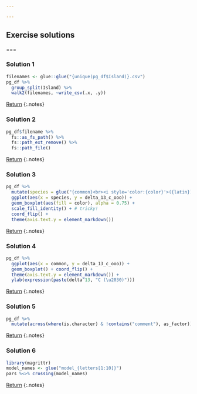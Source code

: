 ```yaml
---

---
```


## Exercise solutions

===

### Solution 1

```r
filenames <- glue::glue("{unique(pg_df$Island)}.csv")
pg_df %>% 
  group_split(Island) %>% 
  walk2(filenames, ~write_csv(.x, .y))
```

[Return](#exercise-1)
{:.notes}

### Solution 2

```r
pg_df$filename %>% 
  fs::as_fs_path() %>%
  fs::path_ext_remove() %>%
  fs::path_file()
```

[Return](#exercise-2)
{:.notes}

### Solution 3

```r
pg_df %>%
  mutate(species = glue("{common}<br><i style='color:{color}'>({latin})</i>")) %>%
  ggplot(aes(x = species, y = delta_13_c_ooo)) +
  geom_boxplot(aes(fill = color), alpha = 0.75) + 
  scale_fill_identity() + # tricky! 
  coord_flip() +
  theme(axis.text.y = element_markdown())
```

[Return](#exercise-3)
{:.notes}

### Solution 4

```r
pg_df %>% 
  ggplot(aes(x = common, y = delta_13_c_ooo)) +
  geom_boxplot() + coord_flip() +
  theme(axis.text.y = element_markdown()) +
  ylab(expression(paste(delta^13, "C (\u2030)")))
```

[Return](#exercise-4)
{:.notes}

### Solution 5

```r
pg_df %>% 
  mutate(across(where(is.character) & !contains("comment"), as_factor))
```

[Return](#exercise-4)
{:.notes}

### Solution 6

```r
library(magrittr)
model_names <- glue("model_{letters[1:10]}")
pars %<>% crossing(model_names)
```

[Return](#exercise-6)
{:.notes}